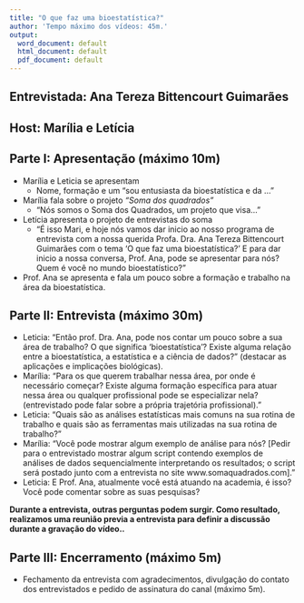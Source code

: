 ```yaml
---
title: "O que faz uma bioestatística?"
author: 'Tempo máximo dos vídeos: 45m.'
output:
  word_document: default
  html_document: default
  pdf_document: default
---
```


## Entrevistada: Ana Tereza Bittencourt Guimarães
## Host: Marília e Letícia

## Parte I: Apresentação (máximo 10m)
- Marília e Leticia se apresentam
  - Nome, formação e um "sou entusiasta da bioestatística e da ..."
- Marília fala sobre o projeto *"Soma dos quadrados"*
  - "Nós somos o Soma dos Quadrados, um projeto que visa..."
- Letícia apresenta o projeto de entrevistas do soma
  - "É isso Mari, e hoje nós vamos dar inicio ao nosso programa de entrevista com a nossa querida Profa. Dra. Ana Tereza Bittencourt Guimarães com o tema 'O que faz uma bioestatística?' E para dar inicio a nossa conversa, Prof. Ana, pode se apresentar para nós? Quem é você no mundo bioestatístico?"
- Prof. Ana se apresenta e fala um pouco sobre a formação e trabalho na área da bioestatística. 

## Parte II: Entrevista (máximo 30m)
- Leticia: "Então prof. Dra. Ana, pode nos contar um pouco sobre a sua área de trabalho? O que significa 'bioestatística'? Existe alguma relação entre a bioestatística, a estatística e a ciência de dados?" (destacar as aplicações e implicações biológicas).
- Marília: "Para os que querem trabalhar nessa área, por onde é necessário começar? Existe alguma formação específica para atuar nessa área ou qualquer profissional pode se especializar nela? (entrevistado pode falar sobre a própria trajetória profissional)."
- Leticia: "Quais são as análises estatísticas mais comuns na sua rotina de trabalho e quais são as ferramentas mais utilizadas na sua rotina de trabalho?"
- Marília: "Você pode mostrar algum exemplo de análise para nós? [Pedir para o entrevistado mostrar algum script contendo exemplos de análises de dados sequencialmente interpretando os resultados; o script será postado junto com a entrevista no site www.somaquadrados.com]."
- Leticia: E Prof. Ana, atualmente você está atuando na academia, é isso? Você pode comentar sobre as suas pesquisas?

**Durante a entrevista, outras perguntas podem surgir. Como resultado, realizamos uma reunião previa a entrevista para definir a discussão durante a gravação do vídeo..**

## Parte III: Encerramento (máximo 5m)
- Fechamento da entrevista com agradecimentos, divulgação do contato dos entrevistados e pedido de assinatura do canal (máximo 5m).


